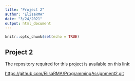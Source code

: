 ```yaml
---
title: "Project 2"
author: "ElisaRMA"
date: "3/24/2021"
output: html_document
---
```


```r
knitr::opts_chunk$set(echo = TRUE)
```

## Project 2

The repository required for this project is available on this link:

[https://github.com/ElisaRMA/ProgrammingAssignment2.git](https://github.com/ElisaRMA/ProgrammingAssignment2.git)